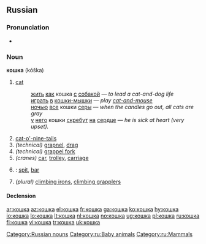 ==Russian==

===Pronunciation===
*{{audio|Ru-кошка.ogg|audio}}

===Noun===
'''кошка''' (kóška) {{f}}

# [[cat]]
#:[[жить]] [[как]] кошка [[с]] [[собака|собакой]] — ''to lead a cat-and-dog life''
#:[[играть]] [[в]] [[кошки-мышки]] — ''play [[cat-and-mouse]]''
#:[[ночью]] [[весь|все]] кошки [[серый|серы]] — ''when the candles go out, all cats are gray''
#:[[у]] [[он|него]] кошки [[скрести|скребут]] [[на]] [[сердце]] — ''he is sick at heart (very upset).''
# [[cat-o'-nine-tails]]
# ''(technical)'' [[grapnel]], [[drag]]
# ''(technical)'' [[grappel fork]]
# ''(cranes)'' [[car]], [[trolley]], [[carriage]]
# {{geology|lang=ru}} : [[spit]], [[bar]]
# ''(plural)'' [[climbing irons]], [[climbing grapplers]]

====Declension====
{{ru-noun1|ко́шка|ко́шки|ко́шки|ко́шек|ко́шке|ко́шкам|ко́шку|ко́шек|ко́шкой,<br/>ко́шкою|ко́шками|о ко́шке|о ко́шках}}

[[Category:Russian nouns]]
[[Category:ru:Baby animals]]
[[Category:ru:Mammals]]

[[ar:кошка]]
[[az:кошка]]
[[el:кошка]]
[[fr:кошка]]
[[ga:кошка]]
[[ko:кошка]]
[[hy:кошка]]
[[io:кошка]]
[[lo:кошка]]
[[lt:кошка]]
[[nl:кошка]]
[[no:кошка]]
[[ug:кошка]]
[[pl:кошка]]
[[ru:кошка]]
[[fi:кошка]]
[[vi:кошка]]
[[tr:кошка]]
[[uk:кошка]]